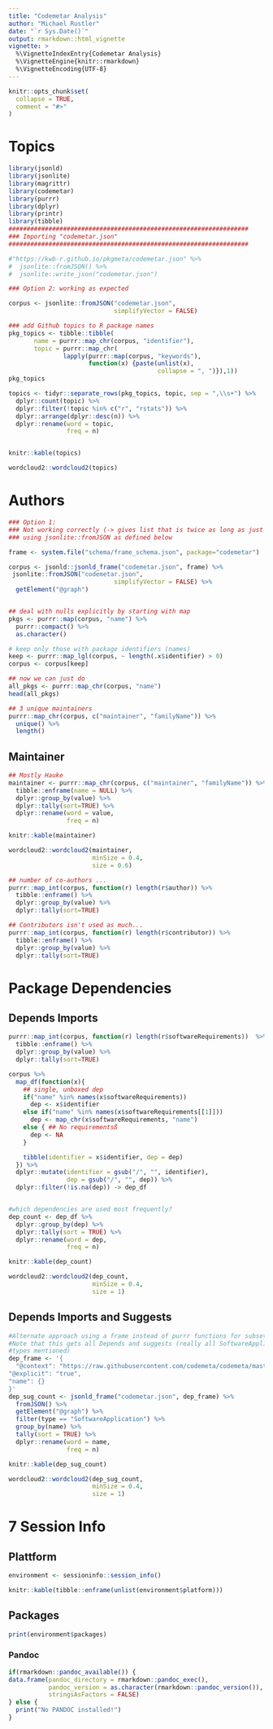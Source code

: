 ```yaml
---
title: "Codemetar Analysis"
author: "Michael Rustler"
date: "`r Sys.Date()`"
output: rmarkdown::html_vignette
vignette: >
  %\VignetteIndexEntry{Codemetar Analysis}
  %\VignetteEngine{knitr::rmarkdown}
  %\VignetteEncoding{UTF-8}
---
```


```r
knitr::opts_chunk$set(
  collapse = TRUE,
  comment = "#>"
)
```

# Topics

```r

library(jsonld)
library(jsonlite)
library(magrittr)
library(codemetar)
library(purrr)
library(dplyr)
library(printr)
library(tibble)
##################################################################
### Importing "codemetar.json" 
##################################################################

#"https://kwb-r.github.io/pkgmeta/codemetar.json" %>%  
#  jsonlite::fromJSON() %>% 
#  jsonlite::write_json("codemetar.json")

### Option 2: working as expected

corpus <- jsonlite::fromJSON("codemetar.json",
                             simplifyVector = FALSE)

### add Github topics to R package names
pkg_topics <- tibble::tibble(
       name = purrr::map_chr(corpus, "identifier"),
       topic = purrr::map_chr(
               lapply(purrr::map(corpus, "keywords"), 
                      function(x) {paste(unlist(x), 
                                         collapse = ", ")}),1))
pkg_topics

```

```r
topics <- tidyr::separate_rows(pkg_topics, topic, sep = ",\\s+") %>% 
  dplyr::count(topic) %>% 
  dplyr::filter(!topic %in% c("r", "rstats")) %>% 
  dplyr::arrange(dplyr::desc(n)) %>% 
  dplyr::rename(word = topic,
                freq = n) 


knitr::kable(topics)


```

```r
wordcloud2::wordcloud2(topics)
```


# Authors

```r
### Option 1:
### Not working correctly (-> gives list that is twice as long as just
### using jsonlite::fromJSON as defined below

frame <- system.file("schema/frame_schema.json", package="codemetar")

corpus <- jsonld::jsonld_frame("codemetar.json", frame) %>%
 jsonlite::fromJSON("codemetar.json",
                             simplifyVector = FALSE) %>%
  getElement("@graph")


## deal with nulls explicitly by starting with map
pkgs <- purrr::map(corpus, "name") %>%
  purrr::compact() %>%
  as.character()

# keep only those with package identifiers (names)
keep <- purrr::map_lgl(corpus, ~ length(.x$identifier) > 0)
corpus <- corpus[keep]

## now we can just do
all_pkgs <- purrr::map_chr(corpus, "name")
head(all_pkgs)

## 3 unique maintainers
purrr::map_chr(corpus, c("maintainer", "familyName")) %>%
  unique() %>%
  length()
```

## Maintainer

```r
## Mostly Hauke
maintainer <- purrr::map_chr(corpus, c("maintainer", "familyName")) %>%
  tibble::enframe(name = NULL) %>%
  dplyr::group_by(value) %>%
  dplyr::tally(sort=TRUE) %>%
  dplyr::rename(word = value,
                freq = n) 

knitr::kable(maintainer)

```

```r
wordcloud2::wordcloud2(maintainer,
                       minSize = 0.4, 
                       size = 0.6)
```


```r
## number of co-authors ...
purrr::map_int(corpus, function(r) length(r$author)) %>%
  tibble::enframe() %>%
  dplyr::group_by(value) %>%
  dplyr::tally(sort=TRUE) 

## Contributors isn't used as much...
purrr::map_int(corpus, function(r) length(r$contributor)) %>%
  tibble::enframe() %>%
  dplyr::group_by(value) %>%
  dplyr::tally(sort=TRUE)

```

# Package Dependencies


## Depends Imports

```r
purrr::map_int(corpus, function(r) length(r$softwareRequirements))  %>%
  tibble::enframe() %>%
  dplyr::group_by(value) %>%
  dplyr::tally(sort=TRUE)

corpus %>%
  map_df(function(x){
    ## single, unboxed dep
    if("name" %in% names(x$softwareRequirements))
      dep <- x$identifier
    else if("name" %in% names(x$softwareRequirements[[1]]))
      dep <- map_chr(x$softwareRequirements, "name")
    else { ## No requirementsß
      dep <- NA
    }

    tibble(identifier = x$identifier, dep = dep)
  }) %>%
  dplyr::mutate(identifier = gsub("/", "", identifier),
                dep = gsub("/", "", dep)) %>%
  dplyr::filter(!is.na(dep)) -> dep_df


#which dependencies are used most frequently?
dep_count <- dep_df %>%
  dplyr::group_by(dep) %>%
  dplyr::tally(sort = TRUE) %>%
  dplyr::rename(word = dep,
                freq = n)

knitr::kable(dep_count)

```

```r
wordcloud2::wordcloud2(dep_count,
                       minSize = 0.4, 
                       size = 1)
```

## Depends Imports and Suggests

```r
#Alternate approach using a frame instead of purrr functions for subsetting the
#Note that this gets all Depends and suggests (really all SoftwareApplication
#types mentioned)
dep_frame <- '{
  "@context": "https://raw.githubusercontent.com/codemeta/codemeta/master/codemeta.jsonld",
"@explicit": "true",
"name": {}
}'
dep_sug_count <- jsonld_frame("codemetar.json", dep_frame) %>%
  fromJSON() %>%
  getElement("@graph") %>%
  filter(type == "SoftwareApplication") %>%
  group_by(name) %>%
  tally(sort = TRUE) %>%
  dplyr::rename(word = name,
                freq = n) 

knitr::kable(dep_sug_count)

```

```r
wordcloud2::wordcloud2(dep_sug_count,
                       minSize = 0.4, 
                       size = 1)
```

# 7 Session Info 

## Plattform

```r
environment <- sessioninfo::session_info()  

knitr::kable(tibble::enframe(unlist(environment$platform)))

```

## Packages

```r

print(environment$packages)

```

### Pandoc

```r

if(rmarkdown::pandoc_available()) {
data.frame(pandoc_directory = rmarkdown::pandoc_exec(),
           pandoc_version = as.character(rmarkdown::pandoc_version()), 
           stringsAsFactors = FALSE)
} else {
  print("No PANDOC installed!")
}

```
